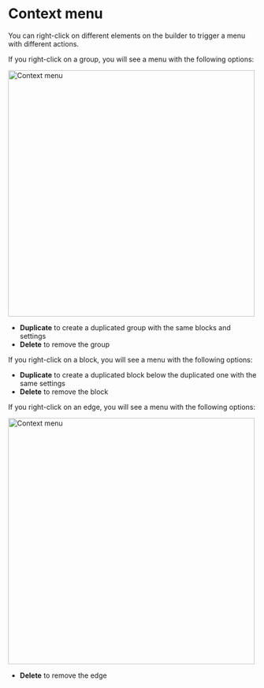 # Context menu

You can right-click on different elements on the builder to trigger a menu with different actions.

If you right-click on a group, you will see a menu with the following options:

<img src="/img/group-context-menu.webp" width="500" alt="Context menu" />

- **Duplicate** to create a duplicated group with the same blocks and settings
- **Delete** to remove the group

If you right-click on a block, you will see a menu with the following options:

- **Duplicate** to create a duplicated block below the duplicated one with the same settings
- **Delete** to remove the block

If you right-click on an edge, you will see a menu with the following options:

<img src="/img/edge-context-menu.webp" width="500" alt="Context menu" />

- **Delete** to remove the edge
